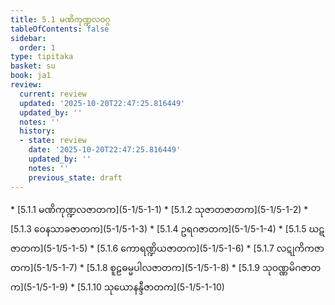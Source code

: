 ```yaml
---
title: 5.1 မဏိကုဏ္ဍလဝဂ္ဂ
tableOfContents: false
sidebar:
  order: 1
type: tipitaka
basket: su
book: ja1
review:
  current: review
  updated: '2025-10-20T22:47:25.816449'
  updated_by: ''
  notes: ''
  history:
  - state: review
    date: '2025-10-20T22:47:25.816449'
    updated_by: ''
    notes: ''
    previous_state: draft
---
```



<DynamicBreadcrumb />


<ReviewStatus review={frontmatter.review} showDetails={true} />

<HypothesisAnnotation frontmatter={frontmatter} />



<TableOfContents book="ja1" section="5.1">
* [5.1.1 မဏိကုဏ္ဍလဇာတက](5-1/5-1-1)
* [5.1.2 သုဇာတဇာတက](5-1/5-1-2)
* [5.1.3 ဝေနသာခဇာတက](5-1/5-1-3)
* [5.1.4 ဥရဂဇာတက](5-1/5-1-4)
* [5.1.5 ဃဋဇာတက](5-1/5-1-5)
* [5.1.6 ကောရဏ္ဍိယဇာတက](5-1/5-1-6)
* [5.1.7 လဋုကိကဇာတက](5-1/5-1-7)
* [5.1.8 စူဠဓမ္မပါလဇာတက](5-1/5-1-8)
* [5.1.9 သုဝဏ္ဏမိဂဇာတက](5-1/5-1-9)
* [5.1.10 သုယောနန္ဒီဇာတက](5-1/5-1-10)
</TableOfContents>
